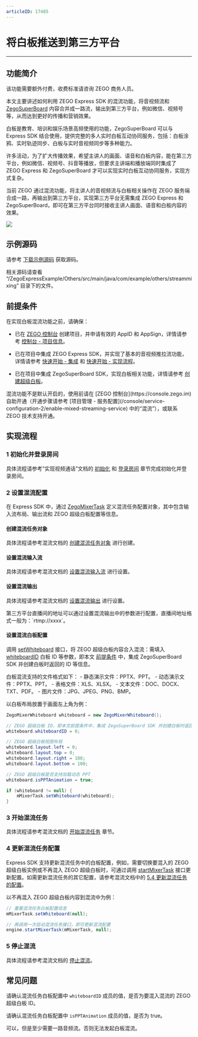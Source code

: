 ```yaml
---
articleID: 17485
---
```

# 将白板推送到第三方平台

- - -

## 功能简介

<Warning title="注意">
该功能需要额外付费，收费标准请咨询 ZEGO 商务人员。
</Warning>

本文主要讲述如何利用 ZEGO Express SDK 的混流功能，将音视频流和 [ZegoSuperBoard](/super-board-ios/product-desc/overview) 内容合并成一路流，输出到第三方平台，例如微信、视频号等，从而达到更好的传播和营销效果。

白板是教育、培训和娱乐场景高频使用的功能，ZegoSuperBoard 可以与 Express SDK 结合使用，提供完整的多人实时白板互动协同服务，包括：白板涂鸦、实时轨迹同步、白板与实时音视频同步等多种能力。

许多活动，为了扩大传播效果，希望主讲人的画面、语音和白板内容，能在第三方平台，例如微信、视频号、抖音等播放，但要求主讲端和播放端同时集成了 ZEGO Express 和 ZegoSuperBoard 才可以实现实时白板互动协同服务，实现方式复杂。

当前 ZEGO 通过混流功能，将主讲人的音视频流与白板相关操作在 ZEGO 服务端合成一路，再输出到第三方平台，实现第三方平台无需集成 ZEGO Express 和 ZegoSuperBoard，即可在第三方平台同时接收主讲人画面、语音和白板内容的效果。

<Frame width="512" height="auto" caption="">
  <img src="https://storage.zego.im/sdk-doc/Pics/Express/whiteboard_mixer.jpeg" />
</Frame>


## 示例源码

请参考 [下载示例源码](!DownloadDemo/DownloadDemo) 获取源码。

相关源码请查看 “/ZegoExpressExample/Others/src/main/java/com/example/others/streammixing” 目录下的文件。

## 前提条件

在实现白板混流功能之前，请确保：

- 已在 [ZEGO 控制台](https://console.zego.im) 创建项目，并申请有效的 AppID 和 AppSign，详情请参考 [控制台 - 项目信息](/console/guide-doc2)。
- 已在项目中集成 ZEGO Express SDK，并实现了基本的音视频推拉流功能，详情请参考 [快速开始 - 集成](!Integration/SDK_Integration) 和 [快速开始 - 实现流程](!Integration/Solution_Implementation)。

- 已在项目中集成 ZegoSuperBoard SDK，实现白板相关功能，详情请参考 [创建超级白板](!ZegoSuperBoard-QuickStart/CreateWboard)。

<Warning title="注意">
混流功能不是默认开启的，使用前请在 [ZEGO 控制台](https://console.zego.im) 自助开通（开通步骤请参考 [项目管理 - 服务配置](/console/service-configuration-2/enable-mixed-streaming-service) 中的“混流”），或联系 ZEGO 技术支持开通。
</Warning>


## 实现流程

### 1 初始化并登录房间

具体流程请参考“实现视频通话”文档的 [初始化](!Integration/Solution_Implementation#初始化) 和 [登录房间](!Integration/Solution_Implementation#登录房间) 章节完成初始化并登录房间。

### 2 设置混流配置


在 Express SDK 中，通过 [ZegoMixerTask](@-ZegoMixerTask) 定义混流任务配置对象，其中包含输入流布局、输出流和 ZEGO 超级白板配置等信息。

#### 创建混流任务对象

具体流程请参考混流文档的 [创建混流任务对象](!Other_Functions/Mixer#创建混流任务对象) 进行创建。

#### 设置混流输入流

具体流程请参考混流文档的 [设置混流输入流](!Other_Functions/Mixer#设置混流输入流) 进行设置。

#### 设置混流输出

具体流程请参考混流文档的 [设置混流输出](!Other_Functions/Mixer#设置混流输出) 进行设置。

<Note title="说明">
第三方平台直播间的地址可以通过设置混流输出中的参数进行配置，直播间地址格式一般为：`rtmp://xxxx`。
</Note>


#### 设置混流白板配置

调用 [setWhiteboard](@setWhiteboard) 接口，将 ZEGO 超级白板内容合入混流：需填入 [whiteboardID](@whiteboardID-ZegoMixerWhiteboard) 白板 ID 等参数，即本文 [前提条件](!Push_the_whiteboard#2) 中，集成 ZegoSuperBoard SDK 并创建白板时返回的 ID 等信息。

<Note title="说明">
白板混流支持的文件格式如下：
- 静态演示文件：PPTX、PPT。
- 动态演示文件：PPTX、PPT。
- 表格文件：XLS、XLSX。
- 文本文件：DOC、DOCX、TXT、PDF。
- 图片文件：JPG、JPEG、PNG、BMP。
</Note>

以白板布局放置于画面左上角为例：

```java
ZegoMixerWhiteboard whiteboard = new ZegoMixerWhiteboard();

// ZEGO 超级白板 ID，即本文前提条件中，集成 ZegoSuperBoard SDK 并创建白板时返回的 ID
whiteboard.whiteboardID = 0;

// ZEGO 超级白板视图布局
whiteboard.layout.left = 0;
whiteboard.layout.top = 0;
whiteboard.layout.right = 100;
whiteboard.layout.bottom = 100;

// ZEGO 超级白板是否支持加载动态 PPT
whiteboard.isPPTAnimation = true;

if (whiteboard != null) {
    mMixerTask.setWhiteboard(whiteboard);
}
```

### 3 开始混流任务

具体流程请参考混流文档的 [开始混流任务](!Other_Functions/Mixer#开始混流任务) 章节。


### 4 更新混流任务配置

Express SDK 支持更新混流任务中的白板配置，例如，需要切换要混入的 ZEGO 超级白板实例或不再混入 ZEGO 超级白板时，可通过调用 [startMixerTask](@startMixerTask) 接口更新配置。如需更新混流任务的其它配置，请参考混流文档中的 [5.4 更新混流任务的配置](!Other_Functions/Mixer#5_4)。

以不再混入 ZEGO 超级白板内容到混流中为例：

```java
// 重置混流任务白板配置信息
mMixerTask.setWhiteboard(null);

// 再调用一次启动混流任务接口，即可更新混流配置
engine.startMixerTask(mMixerTask, null);
```

### 5 停止混流

具体流程请参考混流文档的 [停止混流](!Other_Functions/Mixer#停止混流)。


## 常见问题

<Accordion title="为什么混流任务中指定了混入 ZEGO 超级白板，但混流结果中没有白板画面？" defaultOpen="false">

请确认混流任务白板配置中 `whiteboardID` 成员的值，是否为要混入混流的 ZEGO 超级白板 ID。

</Accordion>

<Accordion title="为什么 ZEGO 超级白板中加载了带动效的 PPT 文件，但混流结果中白板画面却没有混入对应的动效？" defaultOpen="false">

请确认混流任务白板配置中 `isPPTAnimation` 成员的值，是否为 true。

</Accordion>

<Accordion title="可以不展示主讲人的摄像头画面吗？" defaultOpen="false">

可以，但是至少需要一路音频流。否则无法发起白板混流。
</Accordion>
